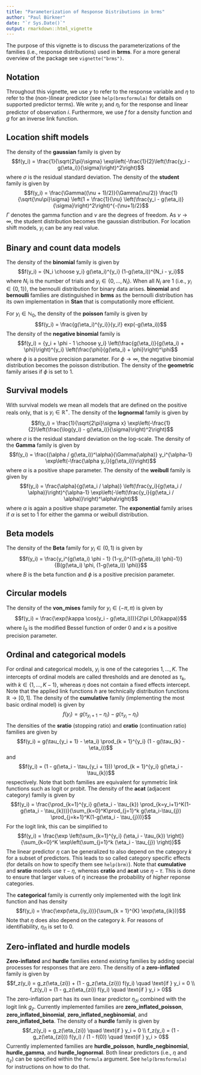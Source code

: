 ---
title: "Parameterization of Response Distributions in brms"
author: "Paul Bürkner"
date: "`r Sys.Date()`"
output: rmarkdown::html_vignette
---

<!--
%\VignetteIndexEntry{Parameterization of response distributions in brms}
%\VignetteEngine{knitr::rmarkdown}
%\VignetteEncoding{UTF-8}
-->

The purpose of this vignette is to discuss the parameterizations of the families (i.e., response distributions) used in **brms**. For a more general overview of the package see `vignette("brms")`.

## Notation

Throughout this vignette, we use $y$ to refer to the response variable and $\eta$ to refer to the (non-)linear predictor (see `help(brmsformula)` for details on supported predictor terms). We write $y_i$ and $\eta_i$ for the response and linear predictor of observation $i$. Furthermore, we use $f$ for a density function and $g$ for an inverse link function.

## Location shift models

The density of the **gaussian** family is given by
$$f(y_i) = \frac{1}{\sqrt{2\pi}\sigma} \exp\left(-\frac{1}{2}\left(\frac{y_i - g(\eta_i)}{\sigma}\right)^2\right)$$ 
where $\sigma$ is the residual standard deviation. The density of the **student** family is given by
$$f(y_i) = \frac{\Gamma((\nu + 1)/2)}{\Gamma(\nu/2)} \frac{1}{\sqrt{\nu\pi}\sigma}
\left(1 + \frac{1}{\nu} \left(\frac{y_i - g(\eta_i)}{\sigma}\right)^2\right)^{-(\nu+1)/2}$$
$\Gamma$ denotes the gamma function and $\nu$ are the degrees of freedom. As $\nu \rightarrow \infty$, the student distribution becomes the gaussian distribution. For location shift models, $y_i$ can be any real value.

## Binary and count data models

The density of the **binomial** family is given by
$$f(y_i) = {N_i \choose y_i} g(\eta_i)^{y_i} (1-g(\eta_i))^{N_i - y_i}$$
where $N_i$ is the number of trials and $y_i \in \{0, ... , N_i\}$. When all $N_i$ are $1$ (i.e., $y_i \in \{0,1\}$), the bernoulli distribution for binary data arises. **binomial** and **bernoulli** families are distinguished in **brms** as the bernoulli distribution has its own implementation in **Stan** that is computationlly more efficient. 

For $y_i \in \mathbb{N}_0$, the density of the **poisson** family is given by
$$f(y_i) = \frac{g(\eta_i)^{y_i}}{y_i!} exp(-g(\eta_i))$$
The density of the **negative binomial** family is
$$f(y_i) = {y_i + \phi - 1 \choose y_i} \left(\frac{g(\eta_i)}{g(\eta_i) + \phi}\right)^{y_i}
\left(\frac{\phi}{g(\eta_i) + \phi}\right)^\phi$$
where $\phi$ is a positive precision parameter. For $\phi \rightarrow \infty$, the negative binomial distribution becomes the poisson distribution. The density of the **geometric** family arises if $\phi$ is set to $1$.

## Survival models

With survival models we mean all models that are defined on the positive reals only, that is $y_i \in \mathbb{R}^+$. The density of the **lognormal** family is given by 
$$f(y_i) = \frac{1}{\sqrt{2\pi}\sigma x} \exp\left(-\frac{1}{2}\left(\frac{\log(y_i) - g(\eta_i)}{\sigma}\right)^2\right)$$ 
where $\sigma$ is the residual standard deviation on the log-scale.
The density of the **Gamma** family is given by
$$f(y_i) = \frac{(\alpha / g(\eta_i))^\alpha}{\Gamma(\alpha)} y_i^{\alpha-1} 
\exp\left(-\frac{\alpha y_i}{g(\eta_i)}\right)$$
where $\alpha$ is a positive shape parameter. The density of the **weibull** family is given by
$$f(y_i) = \frac{\alpha}{g(\eta_i / \alpha)} \left(\frac{y_i}{g(\eta_i / \alpha)}\right)^{\alpha-1} 
\exp\left(-\left(\frac{y_i}{g(\eta_i / \alpha)}\right)^\alpha\right)$$
where $\alpha$ is again a positive shape parameter. The **exponential** family arises if $\alpha$ is set to $1$ for either the gamma or weibull distribution.

## Beta models

The density of the **Beta** family for $y_i \in (0,1)$ is given by
$$f(y_i) = \frac{y_i^{g(\eta_i) \phi - 1} (1-y_i)^{(1-g(\eta_i)) \phi)-1}}{B(g(\eta_i) \phi, (1-g(\eta_i)) \phi)}$$
where $B$ is the beta function and $\phi$ is a positive precision parameter.

## Circular models

The density of the **von_mises** family for $y_i \in (-\pi,\pi)$ is given by
$$f(y_i) = \frac{\exp(\kappa \cos(y_i - g(\eta_i)))}{2\pi I_0(\kappa)}$$
where $I_0$ is the modified Bessel function of order 0 and $\kappa$ is
a positive precision parameter.

## Ordinal and categorical models

For ordinal and categorical models, $y_i$ is one of the categories $1, ..., K$. The intercepts of ordinal models are called thresholds and are denoted as $\tau_k$, with $k \in \{1, ..., K-1\}$, whereas $\eta$ does not contain a fixed effects intercept. Note that the applied link functions $h$ are technically distribution functions $\mathbb{R} \rightarrow [0,1]$.
The density of the **cumulative** family (implementing the most basic ordinal model) is given by
$$f(y_i) = g(\tau_{y_i + 1} - \eta_i) - g(\tau_{y_i} - \eta_i)$$ 
The densities of the **sratio** (stopping ratio) and **cratio** (continuation ratio) families are given by
$$f(y_i) =  g(\tau_{y_i + 1} - \eta_i) \prod_{k = 1}^{y_i} (1 - g(\tau_{k} - \eta_i))$$
and 
$$f(y_i) = (1 - g(\eta_i - \tau_{y_i + 1})) \prod_{k = 1}^{y_i} g(\eta_i - \tau_{k})$$
respectively. Note that both families are equivalent for symmetric link functions such as logit or probit. The density of the **acat** (adjacent category) family is given by
$$f(y_i) = \frac{\prod_{k=1}^{y_i} g(\eta_i - \tau_{k})
  \prod_{k=y_i+1}^K(1-g(\eta_i - \tau_{k}))}{\sum_{k=0}^K\prod_{j=1}^k g(\eta_i-\tau_{j})
  \prod_{j=k+1}^K(1-g(\eta_i - \tau_{j}))}$$
For the logit link, this can be simplified to
$$f(y_i) = \frac{\exp \left(\sum_{k=1}^{y_i} (\eta_i - \tau_{k}) \right)}
  {\sum_{k=0}^K \exp\left(\sum_{j=1}^k (\eta_i - \tau_{j}) \right)}$$
The linear predictor $\eta$ can be generalized to also depend on the category $k$ for a subset of predictors. This leads to so called category specific effects (for details on how to specify them see `help(brm)`). Note that **cumulative** and **sratio** models use $\tau - \eta$, whereas **cratio** and **acat** use $\eta - \tau$. This is done to ensure that larger values of $\eta$ increase the probability of *higher* reponse categories.

The **categorical** family is currently only implemented with the logit link function and has density
$$f(y_i) = \frac{\exp(\eta_{iy_i})}{\sum_{k = 1}^{K} \exp(\eta_{ik})}$$
Note that $\eta$ does also depend on the category $k$. For reasons of identifiability, $\eta_{i1}$ is set to $0$.

## Zero-inflated and hurdle models

**Zero-inflated** and **hurdle** families extend existing families by adding special processes for responses that are zero. The densitiy of a **zero-inflated** family is given by
$$f_z(y_i) = g_z(\eta_{zi}) + (1 - g_z(\eta_{zi})) f(y_i) \quad \text{if } y_i = 0 \\
  f_z(y_i) = (1 - g_z(\eta_{zi}) f(y_i) \quad \text{if } y_i > 0$$
The zero-inflation part has its own linear predictor $\eta_{zi}$ combined with the logit link $g_z$. Currently implemented families are **zero_inflated_poisson**, **zero_inflated_binomial**, **zero_inflated_negbinomial**, and **zero_inflated_beta**.
The density of a **hurdle** family is given by 
$$f_z(y_i) = g_z(\eta_{zi}) \quad \text{if } y_i = 0 \\
  f_z(y_i) = (1 - g_z(\eta_{zi})) f(y_i) / (1 - f(0)) \quad \text{if } y_i > 0$$
Currently implemented families are **hurdle_poisson**, **hurdle_negbinomial**, **hurdle_gamma**, and **hurdle_lognormal**. Both linear predictors (i.e., $\eta$ and $\eta_z$) can be specified within the `formula` argument. See `help(brmsformula)` for instructions on how to do that.
